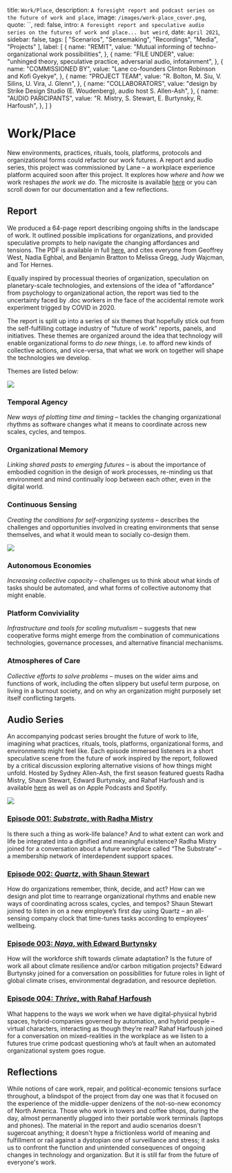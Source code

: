 
  title: `Work/Place`,
  description: `A foresight report and podcast series on the future of work and place`,
  image: `/images/work-place_cover.png`,
  quote: ``,
  red: false,
  intro: `A foresight report and speculative audio series on the futures of work and place... but weird`,
  date: `April 2021`,
  sidebar: false,
  tags: [
    "Scenarios",
    "Sensemaking",
    "Recordings",
    "Media",
    "Projects"
  ],
  label: [
    {
      name: "REMIT",
      value: "Mutual informing of techno-organizational work possibilities",
      },
    {
      name: "FILE UNDER",
      value: "unhinged theory, speculative practice, adversarial audio, infotainment",
      },
    {
      name: "COMMISSIONED BY",
      value: "Lane co-founders Clinton Robinson and Kofi Gyekye",
      },
    {
      name: "PROJECT TEAM",
      value: "R. Bolton, M. Siu, V. Silins, U. Vira, J. Glenn",
      },
    {
      name: "COLLABORATORS",
      value: "design by Strike Design Studio (E. Woudenberg), audio host S. Allen-Ash",
      },
    {
      name: "AUDIO PARICIPANTS",
      value: "R. Mistry, S. Stewart, E. Burtynsky, R. Harfoush",
    },
  ]
}


# Work/Place

New environments, practices, rituals, tools, platforms, protocols and organizational forms could refactor our work futures. A report and audio series, this project was commissioned by Lane – a workplace experience platform acquired soon after this project. It explores how _where_ and _how_ we work reshapes _the work we do_. The microsite is available [here](https://www.workplace.show/) or you can scroll down for our documentation and a few reflections.

<Label meta={meta} />


## Report

We produced a 64-page report describing ongoing shifts in the landscape of work. It outlined possible implications for organizations, and provided speculative prompts to help navigate the changing affordances and tensions. The PDF is available in full [here](https://assets.website-files.com/607494f4196af2355640d3cf/608949256c18731cc5c57c5d_Refactoring-Work-Futures.pdf), and cites everyone from Geoffrey West, Nadia Eghbal, and Benjamin Bratton to Melissa Gregg, Judy Wajcman, and Tor Hernes. 

Equally inspired by processual theories of organization, speculation on planetary-scale technologies, and extensions of the idea of "affordance" from psychology to organizational action, the report was tied to the uncertainty faced by .doc workers in the face of the accidental remote work experiment trigged by COVID in 2020. 

The report is split up into a series of six themes that hopefully stick out from the self-fulfilling cottage industry of "future of work" reports, panels, and initiatives. These themes are organized around the idea that technology will enable organizational forms to _do new things_, i.e. to afford new kinds of collective actions, and vice-versa, that what we work on together will shape the technologies we develop.

Themes are listed below:

![](/images/work-place_themes1.png)

### Temporal Agency
_New ways of plotting time and timing_ – tackles the changing organizational rhythms as software changes what it means to coordinate across new scales, cycles, and
tempos.

### Organizational Memory
_Linking shared pasts to emerging futures_ – is about the importance of embodied cognition in the design of work processes, re-minding us that environment and mind continually loop between each other, even in the digital world.

### Continuous Sensing
_Creating the conditions for self-organizing systems_ – describes the challenges and opportunities involved in creating environments that sense themselves, and what it would mean to socially co-design them.

![](/images/work-place_themes2.png)

### Autonomous Economies
_Increasing collective capacity_ – challenges us to think about what kinds of tasks should be automated, and what forms of collective autonomy that might enable.

### Platform Conviviality
_Infrastructure and tools for scaling mutualism_ – suggests that new cooperative forms might emerge from the combination of communications technologies, governance processes, and alternative financial mechanisms.

### Atmospheres of Care 
_Collective efforts to solve problems_ – muses on the wider aims and functions of work, including the often slippery but useful term purpose, on living in a burnout society, and on why an organization might purposely set itself conflicting targets.


## Audio Series

An accompanying podcast series brought the future of work to life, imagining what practices, rituals, tools, platforms, organizational forms, and environments might feel like.  Each episode immersed listeners in a short speculative scene from the future of work inspired by the report, followed by a critical discussion exploring alternative visions of how things might unfold. Hosted by Sydney Allen-Ash, the first season featured guests Radha Mistry, Shaun Stewart, Edward Burtynsky, and Rahaf Harfoush and is available [here](https://www.workplace.show/episodes) as well as on Apple Podcasts and Spotify.

![](/images/work-place_podcasts.png)

### [Episode 001: _Substrate_, with Radha Mistry](https://www.workplace.show/episodes/episode-001)
Is there such a thing as work-life balance? And to what extent can work and life be integrated into a dignified and meaningful existence? Radha Mistry joined for a conversation about a future workplace called “The Substrate” – a membership network of interdependent support spaces.

### [Episode 002: _Quartz_, with Shaun Stewart](https://www.workplace.show/episodes/episode-002)
How do organizations remember, think, decide, and act? How can we design and plot time to rearrange organizational rhythms and enable new ways of coordinating across scales, cycles, and tempos? Shaun Stewart joined to listen in on a new employee’s first day using Quartz – an all-sensing company clock that time-tunes tasks according to employees’ wellbeing.

### [Episode 003: _Naya_, with Edward Burtynsky](https://www.workplace.show/episodes/episode-003)
How will the workforce shift towards climate adaptation? Is the future of work all about climate resilience and/or carbon mitigation projects? Edward Burtynsky joined for a conversation on possibilities for future roles in light of global climate crises, environmental degradation, and resource depletion.

### [Episode 004: _Thrive_, with Rahaf Harfoush](https://www.workplace.show/episodes/episode-004)
What happens to the ways we work when we have digital-physical hybrid spaces, hybrid-companies governed by automation, and hybrid people – virtual characters, interacting as though they’re real? Rahaf Harfoush joined for a conversation on mixed-realities in the workplace as we listen to a futures true crime podcast questioning who’s at fault when an automated organizational system goes rogue.


## Reflections

While notions of care work, repair, and political-economic tensions surface throughout, a blindspot of the project from day one was that it focused on the experience of the middle-upper denizens of the not-so-new economcy of North America. Those who work in towers and coffee shops, during the day, almost permanently plugged into their portable work terminals (laptops and phones). The material in the report and audio scenarios doesn't sugercoat anything; it doesn't hype a frictionless world of meaning and fulfillment or rail against a dystopian one of surveillance and stress; it asks us to confront the function and unintended consequences of ongoing changes in technology and organization. But it is still far from the future of everyone's work.


